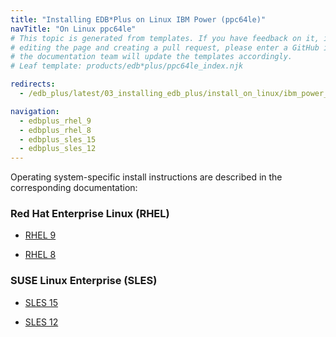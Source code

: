 ```yaml
---
title: "Installing EDB*Plus on Linux IBM Power (ppc64le)"
navTitle: "On Linux ppc64le"
# This topic is generated from templates. If you have feedback on it, instead of
# editing the page and creating a pull request, please enter a GitHub issue and
# the documentation team will update the templates accordingly.
# Leaf template: products/edb*plus/ppc64le_index.njk

redirects:
  - /edb_plus/latest/03_installing_edb_plus/install_on_linux/ibm_power_ppc64le/

navigation:
  - edbplus_rhel_9
  - edbplus_rhel_8
  - edbplus_sles_15
  - edbplus_sles_12
---
```


Operating system-specific install instructions are described in the corresponding documentation:

### Red Hat Enterprise Linux (RHEL)

- [RHEL 9](edbplus_rhel_9)

- [RHEL 8](edbplus_rhel_8)

### SUSE Linux Enterprise (SLES)

- [SLES 15](edbplus_sles_15)

- [SLES 12](edbplus_sles_12)
